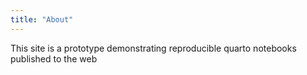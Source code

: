 ```yaml
---
title: "About"
---
```


This site is a prototype demonstrating reproducible quarto notebooks published to the web
